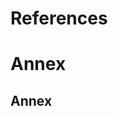 # References

::: {#refs}
:::

\listoffigures

\listoftables


# Annex {.unnumbered}
## Annex \textsc{I} {#annex-i .unnumbered .unlisted}
\pagenumbering{gobble}



\newpage


\pagenumbering{gobble}